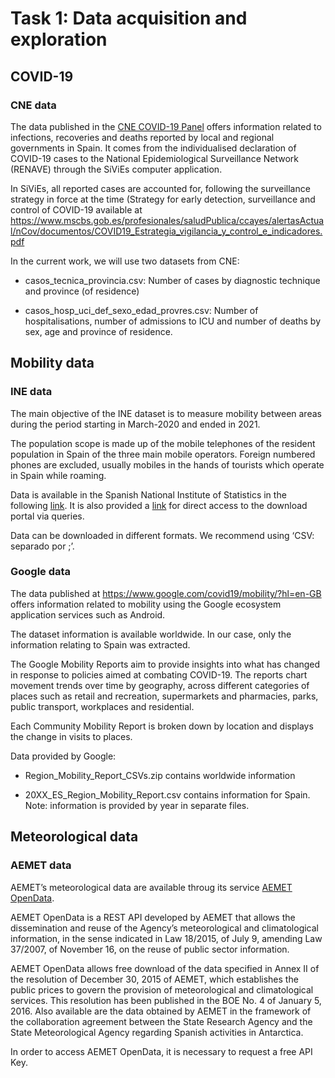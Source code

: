 # Task 1: Data acquisition and exploration {.unnumbered}

## COVID-19

### CNE data

The data published in the [CNE COVID-19 Panel](https://cnecovid.isciii.es/covid19/#distribuci%C3%B3n-geogr%C3%A1fica) offers information related to infections, recoveries and deaths reported by local and regional governments in Spain. It comes from the individualised declaration of COVID-19 cases to the National Epidemiological Surveillance Network (RENAVE) through the SiViEs computer application.

In SiViEs, all reported cases are accounted for, following the surveillance strategy in force at the time (Strategy for early detection, surveillance and control of COVID-19 available at <https://www.mscbs.gob.es/profesionales/saludPublica/ccayes/alertasActual/nCov/documentos/COVID19_Estrategia_vigilancia_y_control_e_indicadores.pdf>

In the current work, we will use two datasets from CNE:

-   casos_tecnica_provincia.csv: Number of cases by diagnostic technique and province (of residence)

-   casos_hosp_uci_def_sexo_edad_provres.csv: Number of hospitalisations, number of admissions to ICU and number of deaths by sex, age and province of residence.

## Mobility data

### INE data

The main objective of the INE dataset is to measure mobility between areas during the period starting in March-2020 and ended in 2021.

The population scope is made up of the mobile telephones of the resident population in Spain of the three main mobile operators. Foreign numbered phones are excluded, usually mobiles in the hands of tourists which operate in Spain while roaming.

Data is available in the Spanish National Institute of Statistics in the following [link](https://www.ine.es/experimental/movilidad/experimental_em4.htm#tablas_resultados). It is also provided a [link](https://www.ine.es/jaxiT3/Tabla.htm?t=48252) for direct access to the download portal via queries.

Data can be downloaded in different formats. We recommend using 'CSV: separado por ;'.

### Google data

The data published at <https://www.google.com/covid19/mobility/?hl=en-GB> offers information related to mobility using the Google ecosystem application services such as Android.

The dataset information is available worldwide. In our case, only the information relating to Spain was extracted.

The Google Mobility Reports aim to provide insights into what has changed in response to policies aimed at combating COVID-19. The reports chart movement trends over time by geography, across different categories of places such as retail and recreation, supermarkets and pharmacies, parks, public transport, workplaces and residential.

Each Community Mobility Report is broken down by location and displays the change in visits to places.

Data provided by Google:

-   Region_Mobility_Report_CSVs.zip contains worldwide information

-   20XX_ES_Region_Mobility_Report.csv contains information for Spain. Note: information is provided by year in separate files.

## Meteorological data

### AEMET data

AEMET's meteorological data are available throug its service [AEMET OpenData](https://www.aemet.es/es/datos_abiertos/AEMET_OpenData).

AEMET OpenData is a REST API developed by AEMET that allows the dissemination and reuse of the Agency's meteorological and climatological information, in the sense indicated in Law 18/2015, of July 9, amending Law 37/2007, of November 16, on the reuse of public sector information.

AEMET OpenData allows free download of the data specified in Annex II of the resolution of December 30, 2015 of AEMET, which establishes the public prices to govern the provision of meteorological and climatological services. This resolution has been published in the BOE No. 4 of January 5, 2016. Also available are the data obtained by AEMET in the framework of the collaboration agreement between the State Research Agency and the State Meteorological Agency regarding Spanish activities in Antarctica.

In order to access AEMET OpenData, it is necessary to request a free API Key.
